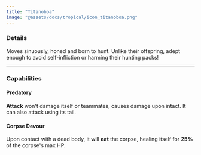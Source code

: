 ```yaml
---
title: "Titanoboa"
image: "@assets/docs/tropical/icon_titanoboa.png"
---
```


### Details

Moves sinuously, honed and born to hunt. Unlike their offspring, adept enough to avoid self-infliction or harming their hunting packs!

---

### Capabilities

<Tabs client:load>

<Tab name="Main Attack">

#### Predatory

**Attack** won't damage itself or teammates, causes damage upon intact. It can also attack using its tail.

</Tab>

<Tab name="Passive">

#### Corpse Devour

Upon contact with a dead body, it will **eat** the corpse, healing itself for **25%** of the corpse's max HP.

</Tab>

</Tabs>
